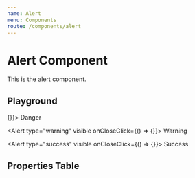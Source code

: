 ```yaml
---
name: Alert
menu: Components
route: /components/alert
---
```



# Alert Component

This is the alert component.

## Playground
<Playground>
  <Alert type="danger" visible onCloseClick={() => {}}>
    Danger
  </Alert>

  <Alert type="warning" visible onCloseClick={() => {}}>
    Warning
  </Alert>

  <Alert type="success" visible onCloseClick={() => {}}>
    Success
  </Alert>
</Playground>

## Properties Table
<PropsTable of={Alert} />
